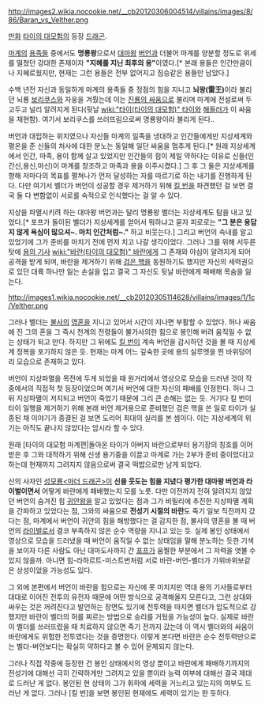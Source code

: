 {{{+2 명룡왕(冥竜王) 벨더(Velther)}}}

http://images2.wikia.nocookie.net/__cb20120306004514/villains/images/8/86/Baran_vs_Velther.png

[[만화]] [[타이의 대모험]]의 등장 [[드래곤]].

[[마계]]의 [[용족]]들 중에서도 '''명룡왕'''으로서 [[대마왕]] [[버언]]과 더불어 마계를 양분할 정도로 위세를 떨쳤던 강대한 존재이자 '''"지혜를 지닌 최후의 용"'''이였다.[* 본래 용들은 인간만큼이나 지혜로웠지만, 현재는 그런 용들은 전부 없어지고 짐승같은 용들만 남았다.]

수백 년전 자신과 동일하게 마계의 용족들 중 정점의 힘을 지니고 '''뇌왕(雷王)'''이라 불리던 뇌룡 [[보리쿠스]]와 자웅을 겨뤘는데 이는 [[진룡의 싸움]]으로 불리며 마계에 전설로써 두고두고 널리 알려지게 된다(뒷날 [[wiki:"타이(타이의 대모험)" 타이]]와 [[해들러]]가 이 싸움을 재현함). 여기서 보리쿠스를 쓰러뜨림으로써 명룡왕이라 불리게 된다..

버언과 대립하는 위치였으나 자신들 마계의 일족을 냉대하고 인간들에게만 지상세계와 평온을 준 신들의 처사에 대한 분노는 동일해 일단 싸움을 멈추게 된다.[* 원래 지상세계에서 인간, 마족, 용이 함께 살고 있었지만 인간들의 힘이 제일 약하다는 이유로 신들(인간신,용신,마신)이 마계를 창조하고 마족과 용을 이주시켰다.] 그 후 그 둘은 지상세계를 향해 저마다의 목표를 펼쳐나가 먼저 달성하는 자를 따르기로 하는 내기를 진행하게 된다. 다만 여기서 벨더가 버언이 성공할 경우 제거하기 위해 [[킬 번]]을 파견했던 걸 보면 결국 둘 다 변함없이 서로를 숙적으로 인식했다는 걸 알 수 있다.

지상을 파멸시키려 하는 대마왕 버언과는 달리 명룡왕 벨더는 지상세계도 탐을 내고 있었다.[* 포프가 돌이된 벨더가 지상세계를 얻어서 뭐하냐고 묻자 피로로는 '''"그 분은 용답지 않게 욕심이 많으셔~. 마치 인간처럼~."''' 하고 비웃는다.] 그리고 버언의 속내를 알고 있었기에 그가 준비를 마치기 전에 먼저 치고 나갈 생각이었다. 그러나 그를 위해 서두른 탓에 [[용의 기사]] [[wiki:"바란(타이의 대모험)" 바란]]에게 그 존재와 야심이 알려지게 되어 공격을 받게 되며, 바란을 제거하기 위해 [[검은 핵]]을 동원하기도 했지만 자신의 세력권으로 있던 대륙 하나만 잃는 손실을 입고 결국 그 자신도 뒷날 바란에게 패배해 목숨을 잃는다.

http://images1.wikia.nocookie.net/__cb20120305114628/villains/images/1/1c/Velther.png

그러나 벨더는 [[불로불사|불사]]의 [[영혼]]을 지니고 있어서 시간이 지나면 부활할 수 있었다. 허나 싸움에 진 그의 혼을 그 즉시 천계의 전령들이 불가사의한 힘으로 봉인해 버려 움직일 수 없는 상태가 되고 만다. 하지만 그 뒤에도 [[킬 번]]이 계속 버언을 감시하던 것을 볼 때 지상세계 정복을 포기하지 않은 듯. 현재는 마계 어느 깊숙한 곳에 용의 실루엣을 띈 바위덩어리 모습으로 존재하고 있다.

버언이 지상파멸을 목전에 두게 되었을 때 원거리에서 영상으로 모습을 드러낸 것이 작중에서의 직접적 첫 등장이었으며 여기서 버언에 대한 자신의 패배를 인정한다. 허나 그 뒤 지상파멸이 저지되고 버언이 죽었기 때문에 그리 큰 손해는 없는 듯. 거기다 킬 번이 타이 일행을 제거하기 위해 본래 버언 제거용으로 준비했던 검은 핵을 쓴 일로 타이가 실종된 채 이야기가 종결된 걸 보면 도리어 최대의 실리를 본 셈이다. 이는 지상세계의 위기는 아직도 끝나지 않았다는 암시라 할 수 있다.

원래 [타이의 대모험 마계편|돌아온 타이가 아버지 바란으로부터 용기장의 칭호를 이어받은 후 그와 대적하기 위해 신생 용기중을 이끌고 마계로 가는 2부가 준비 중이었다]고 하는데 현재까지 그려지지 않음으로써 결국 떡밥으로만 남게 되었다.

신의 사자인 [[마더 드래곤|성모룡<마더 드래곤>]]이 '''신을 웃도는 힘을 지녔다 평가한 대마왕 버언과 라이벌이면서''' 어떻게 바란에게 패배했는지 모를 노릇. 다만 이전까지 전혀 알려지지 않았던 버언의 숨겨진 힘 [[귀안왕]]을 알고 있었다는 점과 그가 비밀리에 추진한 지상파멸 계획을 간파하고 있었다는 점, 그와의 싸움으로 '''전성기 시절의 바란'''도 죽기 일보 직전까지 갔다는 점, 마계에서 버언이 귀안의 힘을 해방했다는 걸 감지한 점, 불사의 영혼을 볼 때 버언의 [[라이벌]]로서 결코 부족하지 않은 순수 역량을 지니고 있는 듯. 실제 봉인 상태에서 영상으로 모습을 드러냈을 때 버언이 움직일 수 없는 상태임을 말해 분노하는 듯한 기색을 보이자 다른 사람도 아닌 대마도사까지 간 [[포프]]가 움찔한 부분에서 그 저력을 엿볼 수 있지 않을까. 아니면 힘-라하르트-미스트번처럼 서로 바란-버언-벨더가 가위바위보같은 상성이었을 가능성도 있다.

그 외에 본편에서 버언이 바란을 힘으로는 자신에 못 미치지만 역대 용의 기사들로부터 대대로 이어진 전투의 유전자 때문에 어떤 방식으로 공격해올지 모른다고, 그런 상대와 싸우는 것은 꺼려진다고 발언하는 장면도 있기에 전투력을 따지면 벨더가 압도적으로 강했지만 바란이 벨더의 허를 찌르는 방법으로 승리를 거뒀을 가능성이 높다. 실제로 바란이 벨더를 쓰러뜨렸을 때 치료하지 않으면 죽기 전까지 갔는데 이 역시 벨더와의 싸움이 바란에게도 위험한 전투였다는 것을 증명한다. 이렇게 본다면 바란은 순수 전투력만으로는 벨더-버언보다는 확실히 약하다고 볼 수 있어 문제되지 않는다. 

그러나 직접 작중에 등장한 건 봉인 상태에서의 영상 뿐이고 바란에게 패배하기까지의 전성기에 대해선 극히 간략하게만 그려지고 있을 뿐이라 능력 여부에 대해선 결국 제대로 드러난 게 없다. 봉인된 현 상태의 그가 휘하에 세력을 거느리고 있는지의 여부도 드러난 게 없다. 그러나 [킬 번]을 보면 봉인된 현재에도 세력이 있기는 한 듯하다.
